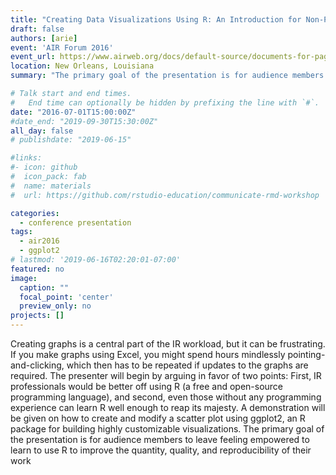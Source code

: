```yaml
---
title: "Creating Data Visualizations Using R: An Introduction for Non-Programmers"
draft: false
authors: [arie]
event: 'AIR Forum 2016'
event_url: https://www.airweb.org/docs/default-source/documents-for-pages/forum/program-books/air-forum-2016-program-guide.pdf?sfvrsn=96fae535_2
location: New Orleans, Louisiana
summary: "The primary goal of the presentation is for audience members to leave feeling empowered to learn to use R to improve the quantity, quality, and reproducibility of their work."

# Talk start and end times.
#   End time can optionally be hidden by prefixing the line with `#`.
date: "2016-07-01T15:00:00Z"
#date_end: "2019-09-30T15:30:00Z"
all_day: false
# publishdate: "2019-06-15"

#links:
#- icon: github
#  icon_pack: fab
#  name: materials
#  url: https://github.com/rstudio-education/communicate-rmd-workshop

categories:
  - conference presentation
tags:
  - air2016
  - ggplot2
# lastmod: '2019-06-16T02:20:01-07:00'
featured: no
image:
  caption: ""
  focal_point: 'center'
  preview_only: no
projects: []
---
```


Creating graphs is a central part of the IR workload, but it can be frustrating. If you make graphs using Excel, you might spend hours mindlessly pointing-and-clicking, which then has to be repeated if updates to the graphs are required. The presenter will begin by arguing in favor of two points: First, IR professionals would be better off using R (a free and open-source programming language), and second, even those without any programming experience can learn R well enough to reap its majesty. A demonstration will be given on how to create and modify a scatter plot using ggplot2, an R package for building highly customizable visualizations. The primary goal
of the presentation is for audience members to leave feeling empowered to learn to use R to improve the quantity, quality, and reproducibility of their work
